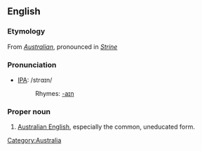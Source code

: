 ==English==

===Etymology===
From ''[[Australian]]'', pronounced in ''[[Strine]]''

===Pronunciation===
*[[International Phonetic Alphabet|IPA]]: /strɑɪn/
*:Rhymes: [[Rhymes:English:-aɪn|-aɪn]]

===Proper noun===
{{en-proper noun}}

# {{AU|informal|or|jocular}} [[Australian English]], especially the common, uneducated form.

[[Category:Australia]]